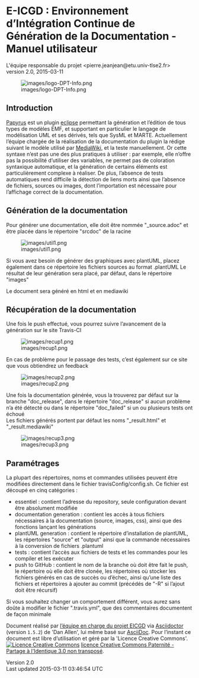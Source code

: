 = E-ICGD : Environnement d’Intégration Continue de Génération de la Documentation - Manuel utilisateur =

L'équipe responsable du projet &lt;pierre.jeanjean@etu.univ-tlse2.fr&gt;<br />
 version 2.0, 2015-03-11

[[Image:images/logo-DPT-Info.png|frame|none|alt=logo DPT Info]]

== Introduction ==

[http://www.eclipse.org/papyrus/ Papyrus] est un plugin [http://www.eclipse.org eclipse] permettant la génération et l’édition de tous types de modèles EMF, et supportant en particulier le langage de modélisation UML et ses dérivés, tels que SysML et MARTE. Actuellement l’équipe chargée de la réalisation de la documentation du plugin la rédige suivant le modèle utilisé par [https://www.mediawiki.org MediaWiki], et la teste manuellement. Or cette syntaxe n’est pas une des plus pratiques à utiliser : par exemple, elle n’offre pas la possibilité d’utiliser des variables, ne permet pas de coloration syntaxique automatique, et la génération de certains éléments est particulièrement complexe à réaliser. De plus, l’absence de tests automatiques rend difficile la détection de liens morts ainsi que l’absence de fichiers, sources ou images, dont l’importation est nécessaire pour l’affichage correct de la documentation.

== Génération de la documentation ==

Pour générer une documentation, elle doit être nommée &quot;_source.adoc&quot; et être placée dans le répertoire &quot;srcdoc&quot; de la racine

[[Image:images/util1.png|frame|none|alt=util1]]

Si vous avez besoin de générer des graphiques avec plantUML, placez également dans ce répertoire les fichiers sources au format .plantUML Le résultat de leur génération sera placé, par défaut, dans le répertoire &quot;images&quot;<br />


Le document sera généré en html et en mediawiki

== Récupération de la documentation ==

Une fois le push effectué, vous pourrez suivre l’avancement de la génération sur le site Travis-CI

[[Image:images/recup1.png|frame|none|alt=recup1]]

En cas de problème pour le passage des tests, c’est également sur ce site que vous obtiendrez un feedback

[[Image:images/recup2.png|frame|none|alt=recup2]]

Une fois la documentation générée, vous la trouverez par défaut sur la branche &quot;doc_release&quot;, dans le répertoire &quot;doc_release&quot; si aucun problème n’a été détecté ou dans le répertoire &quot;doc_failed&quot; si un ou plusieurs tests ont échoué<br />
 Les fichiers générés portent par défaut les noms &quot;_result.html&quot; et &quot;_result.mediawiki&quot;

[[Image:images/recup3.png|frame|none|alt=recup3]]

== Paramétrages ==

La plupart des répertoires, noms et commandes utilisées peuvent être modifiées directement dans le fichier travisConfig/config.sh. Ce fichier est découpé en cinq catégories :

* essentiel : contient l’adresse du repository, seule configuration devant être absolument modifiée
* documentation generation : contient les accès à tous fichiers nécessaires à la documentation (source, images, css), ainsi que des fonctions lançant les générations
* plantUML generation : contient le répertoire d’installation de plantUML, les répertoires &quot;source&quot; et &quot;output&quot; ainsi que la commande nécessaires à la conversion de fichiers .plantuml
* tests : contient l’accès aux fichiers de tests et les commandes pour les compiler et les exécuter
* push to GitHub : contient le nom de la branche où doit être fait le push, le répertoire où elle doit être clonée, les répertoires où stocker les fichiers générés en cas de succès ou d’échec, ainsi qu’une liste des fichiers et répertoires à ajouter au commit (précédés de &quot;-R&quot; si l’ajout doit être récursif)

Si vous souhaitez changer un comportement différent, vous aurez sans doûte à modifier le fichier &quot;.travis.yml&quot;, que des commentaires documentent de façon minimale

Document réalisé par [mailto:pierre.jeanjean@etu.univ-tlse2.fr l’équipe en charge du projet EICGD] via [http://asciidoctor.org/ Asciidoctor] (version <tt>1.5.2</tt>) de 'Dan Allen', lui même basé sur [http://www.methods.co.nz/asciidoc AsciiDoc]. Pour l’instant ce document est libre d’utilisation et géré par la 'Licence Creative Commons'. [http://creativecommons.org/licenses/by-sa/3.0/ [[Image:images/icons/88x31.png|Licence Creative Commons]]] [http://creativecommons.org/licenses/by-sa/3.0/ licence Creative Commons Paternité - Partage à l'Identique 3.0 non transposé].

Version 2.0<br />
 Last updated 2015-03-11 03:46:54 UTC

